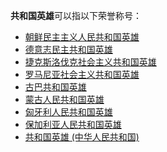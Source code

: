 '''共和国英雄'''可以指以下荣誉称号：
* [[朝鲜民主主义人民共和国英雄|朝鲜民主主义人民共和国英雄]]
* [[德意志民主共和国英雄|德意志民主共和国英雄]]
* [[捷克斯洛伐克社会主义共和国英雄|捷克斯洛伐克社会主义共和国英雄]]
* [[罗马尼亚社会主义共和国英雄|罗马尼亚社会主义共和国英雄]]
* [[古巴共和国英雄|古巴共和国英雄]]
* [[蒙古人民共和国英雄|蒙古人民共和国英雄]]
* [[匈牙利人民共和国英雄|匈牙利人民共和国英雄]]
* [[保加利亚人民共和国英雄|保加利亚人民共和国英雄]]
* [[共和国英雄_(中华人民共和国)|共和国英雄 (中华人民共和国)]]

{{disambig|cat=五字消歧义}}